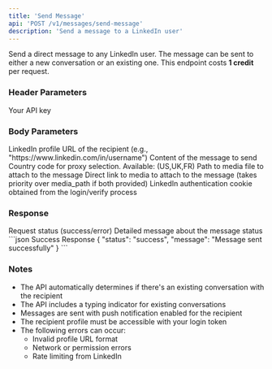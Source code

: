 ```yaml
---
title: 'Send Message'
api: 'POST /v1/messages/send-message'
description: 'Send a message to a LinkedIn user'
---
```


Send a direct message to any LinkedIn user. The message can be sent to either a new conversation or an existing one.
<Note>
  This endpoint costs **1 credit** per request.
</Note>
### Header Parameters

<ParamField header="x-api-key" type="string" required>
  Your API key
</ParamField>

### Body Parameters

<ParamField body="linkedin_url" type="string" required>
  LinkedIn profile URL of the recipient (e.g., "https://www.linkedin.com/in/username")
</ParamField>

<ParamField body="message_text" type="string" required>
  Content of the message to send
</ParamField>
<ParamField body="country" type="string" default="FR">
  Country code for proxy selection. Available: (US,UK,FR)
</ParamField>
<ParamField body="media_path" type="string">
  Path to media file to attach to the message
</ParamField>
<ParamField body="media_link" type="string">
  Direct link to media to attach to the message (takes priority over media_path if both provided)
</ParamField>
<ParamField body="login_token" type="string" required>
  LinkedIn authentication cookie obtained from the login/verify process
</ParamField>

### Response

<ResponseField name="status" type="string">
  Request status (success/error)
</ResponseField>
<ResponseField name="message" type="string">
  Detailed message about the message status
</ResponseField>


<ResponseExample>
```json Success Response
{
  "status": "success",
  "message": "Message sent successfully"
}
```


</ResponseExample>

### Notes
- The API automatically determines if there's an existing conversation with the recipient
- The API includes a typing indicator for existing conversations
- Messages are sent with push notification enabled for the recipient
- The recipient profile must be accessible with your login token
- The following errors can occur:
  - Invalid profile URL format
  - Network or permission errors
  - Rate limiting from LinkedIn
